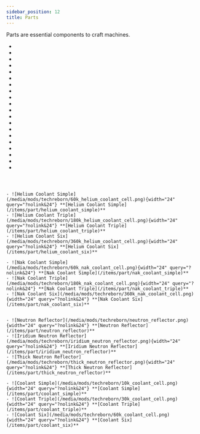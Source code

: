 ```yaml
---
sidebar_position: 12
title: Parts
---
```


<ItemImage file="advanced_circuit" alt="Parts" size="200" />

Parts are essential components to craft machines.

- <McItem slug="techreborn:carbon_fiber" />
- <McItem slug="techreborn:carbon_mesh" />

- <McItem slug="techreborn:electronic_circuit"/>
- <McItem slug="techreborn:advanced_circuit"/>
- <McItem slug="techreborn:industrial_circuit"/>

- <McItem slug="techreborn:machine_parts"/>
- <McItem slug="techreborn:basic_display"/>
- <McItem slug="techreborn:digital_display"/>

- <McItem slug="techreborn:data_storage_core"/>
- <McItem slug="techreborn:data_storage_chip"/>
- <McItem slug="techreborn:energy_flow_chip"/>
- <McItem slug="techreborn:superconductor"/>

- <McItem slug="techreborn:diamond_saw_blade"/>
- <McItem slug="techreborn:diamond_grinding_head"/>
- <McItem slug="techreborn:tungsten_grinding_head"/>

- <McItem slug="techreborn:cupronickel_heating_coil" />
- <McItem slug="techreborn:kanthal_heating_coil" />
- <McItem slug="techreborn:nichrome_heating_coil" />

- <McItem slug="techreborn:rubber" />
- <McItem slug="techreborn:sap" />


```



- ![Helium Coolant Simple](/media/mods/techreborn/60k_helium_coolant_cell.png){width="24" query="?nolink&24"} **[Helium Coolant Simple](/items/part/helium_coolant_simple)**
- ![Helium Coolant Triple](/media/mods/techreborn/180k_helium_coolant_cell.png){width="24" query="?nolink&24"} **[Helium Coolant Triple](/items/part/helium_coolant_triple)**
- ![Helium Coolant Six](/media/mods/techreborn/360k_helium_coolant_cell.png){width="24" query="?nolink&24"} **[Helium Coolant Six](/items/part/helium_coolant_six)**

- ![Nak Coolant Simple](/media/mods/techreborn/60k_nak_coolant_cell.png){width="24" query="?nolink&24"} **[Nak Coolant Simple](/items/part/nak_coolant_simple)**
- ![Nak Coolant Triple](/media/mods/techreborn/180k_nak_coolant_cell.png){width="24" query="?nolink&24"} **[Nak Coolant Triple](/items/part/nak_coolant_triple)**
- ![Nak Coolant Six](/media/mods/techreborn/360k_nak_coolant_cell.png){width="24" query="?nolink&24"} **[Nak Coolant Six](/items/part/nak_coolant_six)**


- ![Neutron Reflector](/media/mods/techreborn/neutron_reflector.png){width="24" query="?nolink&24"} **[Neutron Reflector](/items/part/neutron_reflector)**
- ![Iridium Neutron Reflector](/media/mods/techreborn/iridium_neutron_reflector.png){width="24" query="?nolink&24"} **[Iridium Neutron Reflector](/items/part/iridium_neutron_reflector)**
- ![Thick Neutron Reflector](/media/mods/techreborn/thick_neutron_reflector.png){width="24" query="?nolink&24"} **[Thick Neutron Reflector](/items/part/thick_neutron_reflector)**

- ![Coolant Simple](/media/mods/techreborn/10k_coolant_cell.png){width="24" query="?nolink&24"} **[Coolant Simple](/items/part/coolant_simple)**
- ![Coolant Triple](/media/mods/techreborn/30k_coolant_cell.png){width="24" query="?nolink&24"} **[Coolant Triple](/items/part/coolant_triple)**
- ![Coolant Six](/media/mods/techreborn/60k_coolant_cell.png){width="24" query="?nolink&24"} **[Coolant Six](/items/part/coolant_six)**


```